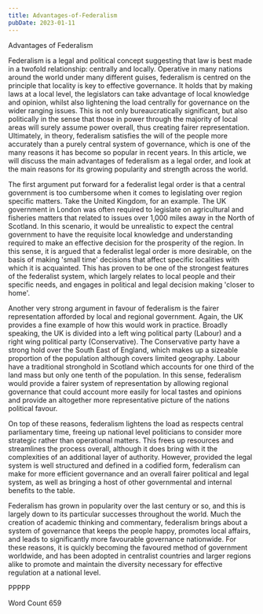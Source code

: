 ```yaml
---
title: Advantages-of-Federalism
pubDate: 2023-01-11
---
```


Advantages of Federalism

Federalism is a legal and political concept suggesting that law is best made in a twofold relationship: centrally and locally.  Operative in many nations around the world under many different guises, federalism is centred on the principle that locality is key to effective governance.  It holds that by making laws at a local level, the legislators can take advantage of local knowledge and opinion, whilst also lightening the load centrally for governance on the wider ranging issues.  This is not only bureaucratically significant, but also politically in the sense that those in power through the majority of local areas will surely assume power overall, thus creating fairer representation. Ultimately, in theory, federalism satisfies the will of the people more accurately than a purely central system of governance, which is one of the many reasons it has become so popular in recent years.  In this article, we will discuss the main advantages of federalism as a legal order, and look at the main reasons for its growing popularity and strength across the world.  

The first argument put forward for a federalist legal order is that a central government is too cumbersome when it comes to legislating over region specific matters. Take the United Kingdom, for an example.  The UK government in London was often required to legislate on agricultural and fisheries matters that related to issues over 1,000 miles away in the North of Scotland.  In this scenario, it would be unrealistic to expect the central government to have the requisite local knowledge and understanding required to make an effective decision for the prosperity of the region.  In this sense, it is argued that a federalist legal order is more desirable, on the basis of making 'small time' decisions that affect specific localities with which it is acquainted.  This has proven to be one of the strongest features of the federalist system, which largely relates to local people and their specific needs, and engages in political and legal decision making 'closer to home'.

Another very strong argument in favour of federalism is the fairer representation afforded by local and regional government.  Again, the UK provides a fine example of how this would work in practice.  Broadly speaking, the UK is divided into a left wing political party (Labour) and a right wing political party (Conservative).  The Conservative party have a strong hold over the South East of England, which makes up a sizeable proportion of the population although covers limited geography.  Labour have a traditional stronghold in Scotland which accounts for one third of the land mass but only one tenth of the population.  In this sense, federalism would provide a fairer system of representation by allowing regional governance that could account more easily for local tastes and opinions and provide an altogether more representative picture of the nations political favour.

On top of these reasons, federalism lightens the load as respects central parliamentary time, freeing up national level politicians to consider more strategic rather than operational matters.  This frees up resources and streamlines the process overall, although it does bring with it the complexities of an additional layer of authority.  However, provided the legal system is well structured and defined in a codified form, federalism can make for more efficient governance and an overall fairer political and legal system, as well as bringing a host of other governmental and internal benefits to the table.

Federalism has grown in popularity over the last century or so, and this is largely down to its particular successes throughout the world.  Much the creation of academic thinking and commentary, federalism brings about a system of governance that keeps the people happy, promotes local affairs, and leads to significantly more favourable governance nationwide.  For these reasons, it is quickly becoming the favoured method of government worldwide, and has been adopted in centralist countries and larger regions alike to promote and maintain the diversity necessary for effective regulation at a national level.

PPPPP

Word Count 659